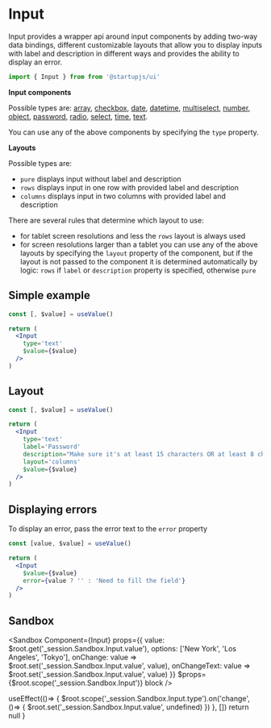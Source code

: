 
# Input

Input provides a wrapper api around input components by adding two-way data bindings, different customizable layouts that allow you to display inputs with label and description in different ways and provides the ability to display an error.

```jsx
import { Input } from from '@startupjs/ui'
```

**Input components**

Possible types are: [array](/docs/forms/Array), [сheckbox](/docs/forms/Checkbox), [date](/docs/forms/DateTimePicker), [datetime](/docs/forms/DateTimePicker), [multiselect](/docs/forms/Multiselect), [number](/docs/forms/NumberInput), [object](/docs/forms/ObjectInput), [password](/docs/forms/PasswordInput), [radio](/docs/forms/Radio), [select](/docs/forms/Select), [time](/docs/forms/DateTimePicker), [text](/docs/forms/TextInput).

You can use any of the above components by specifying the `type` property.

**Layouts**

Possible types are:
- `pure` displays input without label and description
- `rows` displays input in one row with provided label and description
- `columns` displays input in two columns with provided label and description

There are several rules that determine which layout to use:
- for tablet screen resolutions and less the `rows` layout is always used
- for screen resolutions larger than a tablet you can use any of the above layouts by specifying the `layout` property of the component, but if the layout is not passed to the component it is determined automatically by logic: `rows` if `label` or `description` property is specified, otherwise `pure`

## Simple example

```jsx example
const [, $value] = useValue()

return (
  <Input
    type='text'
    $value={$value}
  />
)
```

## Layout

```jsx example
const [, $value] = useValue()

return (
  <Input
    type='text'
    label='Password'
    description="Make sure it's at least 15 characters OR at least 8 characters including a number and a lowercase letter"
    layout='columns'
    $value={$value}
  />
)
```

## Displaying errors

To display an error, pass the error text to the `error` property

```jsx example
const [value, $value] = useValue()

return (
  <Input
    $value={$value}
    error={value ? '' : 'Need to fill the field'}
  />
)
```

## Sandbox

<Sandbox
  Component={Input}
  props={{
    value: $root.get('_session.Sandbox.Input.value'),
    options: ['New York', 'Los Angeles', 'Tokyo'],
    onChange: value => $root.set('_session.Sandbox.Input.value', value),
    onChangeText: value => $root.set('_session.Sandbox.Input.value', value)
  }}
  $props={$root.scope('_session.Sandbox.Input')}
  block
/>

  useEffect(()=> {
    $root.scope('_session.Sandbox.Input.type').on('change', ()=> {
      $root.set('_session.Sandbox.Input.value', undefined)
    })
  }, [])
  return null
}

<SandboxEvent />
